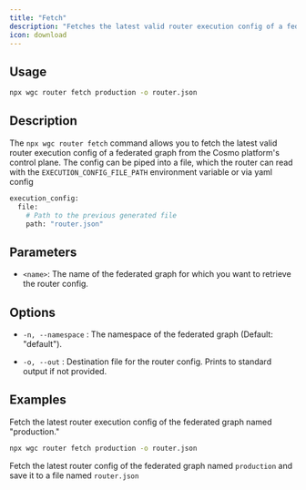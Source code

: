 ```yaml
---
title: "Fetch"
description: "Fetches the latest valid router execution config of a federated graph."
icon: download
---
```


## Usage

```bash
npx wgc router fetch production -o router.json
```

## Description

The `npx wgc router fetch` command allows you to fetch the latest valid router execution config of a federated graph from the Cosmo platform's control plane. The config can be piped into a file, which the router can read with the `EXECUTION_CONFIG_FILE_PATH` environment variable or via yaml config

```bash
execution_config:
  file:
    # Path to the previous generated file
    path: "router.json"
```

## Parameters

* `<name>`: The name of the federated graph for which you want to retrieve the router config.

## Options

* `-n, --namespace` : The namespace of the federated graph (Default: "default").

* `-o, --out` : Destination file for the router config. Prints to standard output if not provided.

## Examples

Fetch the latest router execution config of the federated graph named "production."

```bash
npx wgc router fetch production -o router.json
```

Fetch the latest router config of the federated graph named `production` and save it to a file named `router.json`


